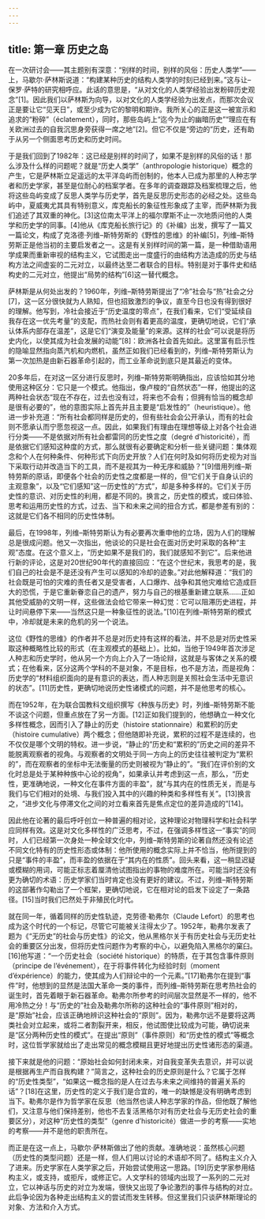 ```yaml
---
---
---
```

title: 第一章 历史之岛
---




在一次研讨会——其主题别有深意：“别样的时间，别样的风俗：历史人类学”——上，马歇尔·萨林斯说道：“构建某种历史的结构人类学的时刻已经到来。”这与让–保罗·萨特的研究相呼应。此话的意思是，“从对文化的人类学经验出发粉碎历史观念”[1]。因此我们以萨林斯为向导，以对文化的人类学经验为出发点，而那次会议正是要让它“见天日”，或至少成为它的黎明和期许。我所关心的正是这一被宣示和追求的“粉碎”（éclatement），同时，那些岛屿上“迄今为止的幽暗历史”“理应在有关欧洲过去的自我沉思身旁获得一席之地”[2]。但它不仅是“旁边的”历史，还有助于从另一个侧面思考历史和历史时间。

于是我们回到了1982年：这已经是别样的时间了，如果不是别样的风俗的话！那么涉及什么样的问题呢？就是“历史人类学”（anthropologie historique）概念的产生，它是萨林斯立足遥远的太平洋岛屿而创制的，他本人已成为那里的人种志学者和历史学家，甚至是位耐心的档案学者。在多年的调查跟踪及档案梳理之后，他将这些岛屿变成了反思人类学与历史学，首先是反思历史形态的必经之处。这些岛屿中，夏威夷尤其具有特别意义，库克船长的象征性形象成了主宰，而萨林斯为我们追述了其双重的神化。[3]这位南太平洋上的福尔摩斯不止一次地质问他的人类学和历史学的同事。[4]他从《库克船长旅行记》的《补编》出发，撰写了一篇又一篇论文，构成了克洛德·列维–斯特劳斯的《野性的思维》的补编[5]，列维–斯特劳斯正是他当初的主要启发者之一。这是有关别样时间的第一篇，是一种借助语用学成果而重新审视的结构主义，它试图走出一度盛行的由结构方法造成的历史与结构方法之间虚妄的二元对立，以最终达至二者联合的目标。特别是对于事件史和结构史的二元对立，他提出“局势的结构”[6]这一替代概念。

萨林斯是从何处出发的？1960年，列维–斯特劳斯提出了“冷”社会与“热”社会之分[7]，这一区分很快就为人熟知，但也招致激烈的争议，直至今日也没有得到很好的理解。他写到，冷社会接近于“历史温度的零点”，在我们看来，它们“受延续自我存在这一优先考量”的支配，而热社会则有着更高的温度，更确切地说，它们“承认体系内部存在温差”，这是它们“演变及能量”的来源。这样的社会“可以说是将历史内化，以使其成为社会发展的动能”[8]：欧洲各社会首先如此。这里富有启示性的隐喻显然指向蒸汽机和内燃机，虽然正如我们已经看到的，列维–斯特劳斯认为第一次加热是由新石器革命引起的，而工业革命说到底只是其最近的变体。

20多年后，在对这一区分进行反思时，列维–斯特劳斯明确指出，应该恰如其分地使用这种区分：它只是一个模式。他指出，像卢梭的“自然状态”一样，他提出的这两种社会状态“现在不存在，过去也没有过，将来也不会有；但拥有恰当的概念却是很有必要的”，他的意图实际上首先并且主要是“启发性的”（heuristique）。他进一步补充道：“所有社会都同样是历史的，但有些社会会公开承认，而有的社会则不愿承认而宁愿忽视这一点。因此，如果我们有理由在理想等级上对各个社会进行分类——不是依据对所有社会都雷同的历史性之度（degré d’historicité），而是依据它们感知这种度的方式，那么就很有必要确定和分析一些关键问题：集体观念和个人在何种条件、何种形式下向历史开放？人们在何时及如何将历史视为对当下采取行动并改造当下的工具，而不是视其为一种无序和威胁？”[9]借用列维–斯特劳斯的原话，即便各个社会的历史性之度都是一样的，但“它们关于自身认识的主观意象”，以及“它们感知”这一历史性的“方式”，却是多种多样的。它们关于历史性的意识、对历史性的利用，都是不同的。换言之，历史性的模式，或曰体验、思考和运用历史性的方式，过去、当下和未来之间的扭合方式，都是参差有别的：这就是它们各不相同的历史性体制。

最后，在1998年，列维–斯特劳斯认为有必要再次重申他的立场，因为人们的理解总是很成问题。他又一次指出，他谈论的只是社会在面对历史时采取的各种“主观”态度。在这个意义上，“历史如果不是我们的，我们就感知不到它”。后来他进行新的评论，这是对20世纪90年代的直接回应：“在这个世纪末，我思考的是，我们自己的社会是不是还没有产生可以感知的冷却的迹象。”对此他解释道：“我们的社会既是可怕的灾难的责任者又是受害者，人口爆炸、战争和其他灾难给它造成巨大的恐慌，于是它重新眷恋自己的遗产，努力与自己的根基重新建立联系……正如其他受威胁的文明一样，这些做法会给它带来一种幻觉：它可以阻滞历史进程，并让时间悬停下来——当然这只是一种象征性的说法。”[10]在列维–斯特劳斯的模式中，冷却就是未来的危机的另一个说法。

这位《野性的思维》的作者并不总是对历史持有这样的看法，并不总是对历史性采取这种概略性比较的形式（在主观模式的基础上）。比如，当他于1949年首次涉足人种志和历史学时，他从另一个方向上介入了一场论辩，这就是与客体之关系的模式；在他看来，区分这两个学科的不是对象，不是目标，也不是方法，而是视角：历史学的“材料组织面向的是有意识的表达，而人种志则是关照社会生活中无意识的状态”。[11]历史性，更确切地说历史性诸模式的问题，并不是他思考的核心。

而在1952年，在为联合国教科文组织撰写《种族与历史》时，列维–斯特劳斯不能不谈这个问题，但重点放在了另一方面。[12]正如我们提到的，他想确立一种文化多样性概念，因而引入了静止的历史（histoire stationnaire）和累积的历史（histoire cumulative）两个概念；但他随即补充说，累积的过程不是连续的，也不仅仅是哪个文明的特权。进一步说，“静止的”历史和“累积的”历史之间的差异不能脱离观察者的视角。与观察者的文明处于同一方向上的历史往往被判定为“累积的”，而在观察者的坐标中无法衡量的历史则被视为“静止的”。“我们在评价别的文化时总是处于某种种族中心论的视角”，如果承认并考虑到这一点，那么，“历史性，更准确地说，一种文化在事件方面的丰盈”，就“与其内在的性质无关，而是与我们与它们相对的处境、与我们投入其中的兴趣的种类和多样性有关”。[13]换言之，“进步文化与停滞文化之间的对立看来首先是焦点定位的差异造成的”[14]。

因此他在论著的最后呼吁创立一种普遍的相对论，这种理论对物理科学和社会科学应同样有效。这是对文化多样性的广泛思考，不过，在强调多样性这一“事实”的同时，人们已经第一次身处一种全球文化中，列维–斯特劳斯的论著自然还没有论述不同文化特有的历史性形态或体制：他所使用的概念实际上并不恰当，他所提到的只是“事件的丰盈”，而丰盈的依据在于“其内在的性质”。回头来看，这一稍显迟疑或模糊的用词，可能正标志着厘清他试图指出的事物的难度所在。可能当时还没有更为确切的术语：历史学家们当时肯定也没有更好的建议。不过，列维–斯特劳斯的这部著作勾勒出了一个框架，更确切地说，它在相对论的启发下设定了一条路径。[15]当时我们已然处于非殖民化时代。

就在同一年，循着同样的历史性轨迹，克劳德·勒弗尔（Claude Lefort）的思考也成为这个时代的一个标记，尽管它可能被关注得太少了。1952年，勒弗尔发表了题为《“无历史”的社会与历史性》的论文，他从黑格尔关于有历史社会与无历史社会的重要区分出发，但将历史性问题作为考察的中心，以避免陷入黑格尔的窠臼。[16]他写道：“一个历史社会（société historique）的特质，在于其包含事件原则（principe de l’événement），在于将事件转化为经验时刻（moment d’éxpérience）的能力，使其成为人们辩论中的一个元素。”[17]勒弗尔在提到“事件”时，他想到的显然是法国大革命一类的事件，而列维–斯特劳斯在思考热社会的诞生时，首先着眼于新石器革命。勒弗尔所参考的时间层次显然是不一样的，他不用冷热之分！与“历史的”社会及勒弗尔所称的这种社会的“事件原则”相对的，是“原始”社会，应该正确地辨识这种社会的“原则”。因为，勒弗尔远不是要将这两类社会对立起来，或将二者割裂开来，相反，他试图使比较成为可能，确切说来是“区分两种历史性的模式”。在提出“原则”（事件原则）和“历史性的模式”等概念时，这位哲学家就给出了走出常见的概念模糊且更好地提出历史性诸形态的渠道。

接下来就是他的问题：“原始社会如何封闭未来，对自我变革失去意识，并可以说是根据再生产而自我构建？”简言之，这种社会的历史原则是什么？它属于怎样的“历史性类型”，“如果这一概念指的是人在过去与未来之间维持的普遍关系的话”？[18]在这里，历史性的定义于我们是合宜的，唯一的缺憾是没有明确考虑到当下。勒弗尔是作为哲学家在反思（他当然也读人种志学家的作品，但他既了解他们，又注意与他们保持差别，他也不去复活黑格尔对有历史社会与无历史社会的重要区分），对这种“历史性的类型”（genre d’historicité）做进一步的考察——实地的考察——并不是他的职责所在。

而正是在这一点上，马歇尔·萨林斯做出了他的贡献。准确地说：虽然核心问题（历史性的类型问题）还是一样，但人们用以讨论的术语却不同了。结构主义介入了进来。历史学家在人类学家之后，开始尝试使用这一思路。[19]历史学家参用结构主义，或支持，或拒斥，或修正它。人文学科的领域内出现了一系列的二元对立，它以神话与历史的对立为发端，很快又出现了争论激烈的事件与结构的对立。此后争论因为各种走出结构主义的尝试而发生转移。但这里我们只谈萨林斯理论的对象、方法和介入方式。